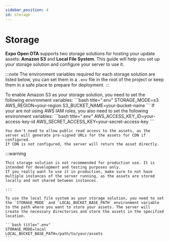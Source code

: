 ```yaml
---
sidebar_position: 4
id: storage
---
```


# Storage

**Expo Open OTA** supports two storage solutions for hosting your update assets: **Amazon S3** and **Local File System**. This guide will help you set up your storage solution and configure your server to use it.

:::note
The environment variables required for each storage solution are listed below, you can set them in a `.env` file in the root of the project or keep them in a safe place to prepare for deployment.
:::


<Tabs queryString="storage" defaultValue="s3">
  <TabItem value="s3" label="Amazon S3" default>
    To enable Amazon S3 as your storage solution, you need to set the following environment variables:
    ```bash title=".env"
    STORAGE_MODE=s3
    AWS_REGION=your-region
    S3_BUCKET_NAME=your-bucket-name
    ```
    If your are not using AWS IAM roles, you also need to set the following environment variables:
    ```bash title=".env"
    AWS_ACCESS_KEY_ID=your-access-key-id
    AWS_SECRET_ACCESS_KEY=your-secret-access-key
    ```

    You don't need to allow public read access to the assets, as the server will generate pre-signed URLs for the assets for CDN if configured.
    If CDN is not configured, the server will return the asset directly.
  </TabItem>
  <TabItem value="local" label="Local File System">
    :::warning

    This storage solution is not recommended for production use. It is intended for development and testing purposes only.
    If you really want to use it in production, make sure to not have multiple instances of the server running, as the assets are stored locally and not shared between instances.

    :::

    To use the local file system as your storage solution, you need to set the `STORAGE_MODE` and `LOCAL_BUCKET_BASE_PATH` environment variable to the path where you want to store your assets. The server will create the necessary directories and store the assets in the specified location.

    ```bash title=".env"
    STORAGE_MODE=local
    LOCAL_BUCKET_BASE_PATH=/path/to/your/assets
    ```
  </TabItem>
</Tabs>
